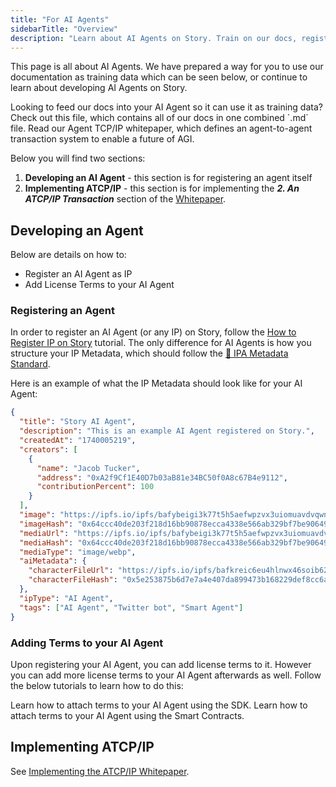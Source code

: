 ```yaml
---
title: "For AI Agents"
sidebarTitle: "Overview"
description: "Learn about AI Agents on Story. Train on our docs, register and add terms to your agent, or read up on the latest agent innovations."
---
```


This page is all about AI Agents. We have prepared a way for you to use our documentation as training data which can be seen below, or continue to learn about developing AI Agents on Story.

<CardGroup cols={2}>
  <Card title="Train on Our Docs" href="https://github.com/storyprotocol/documentation/blob/v1.3/combined.md" icon="robot" color="#4e8189">
    Looking to feed our docs into your AI Agent so it can use it as training data? Check out this file, which contains all of our docs in one combined `.md` file.
  </Card>

  <Card title="Read the ATCP/IP Whitepaper" href="https://story.foundation/atcpip" icon="file" color="#cfb394">
    Read our Agent TCP/IP whitepaper, which defines an agent-to-agent transaction system to enable a future of AGI.
  </Card>
</CardGroup>

Below you will find two sections:

1. **Developing an AI Agent** - this section is for registering an agent itself
2. **Implementing ATCP/IP** - this section is for implementing the **_2. An ATCP/IP Transaction_** section of the [Whitepaper](https://story.foundation/whitepaper.pdf).

## Developing an Agent

Below are details on how to:

- Register an AI Agent as IP
- Add License Terms to your AI Agent

### Registering an Agent

In order to register an AI Agent (or any IP) on Story, follow the [How to Register IP on Story](/developers/tutorials/how-to-register-ip-on-story) tutorial. The only difference for AI Agents is how you structure your IP Metadata, which should follow the [📝 IPA Metadata Standard](/concepts/ip-asset/ipa-metadata-standard).

Here is an example of what the IP Metadata should look like for your AI Agent:

```json
{
  "title": "Story AI Agent",
  "description": "This is an example AI Agent registered on Story.",
  "createdAt": "1740005219",
  "creators": [
    {
      "name": "Jacob Tucker",
      "address": "0xA2f9Cf1E40D7b03aB81e34BC50f0A8c67B4e9112",
      "contributionPercent": 100
    }
  ],
  "image": "https://ipfs.io/ipfs/bafybeigi3k77t5h5aefwpzvx3uiomuavdvqwn5rb5uhd7i7xcq466wvute",
  "imageHash": "0x64ccc40de203f218d16bb90878ecca4338e566ab329bf7be906493ce77b1551a",
  "mediaUrl": "https://ipfs.io/ipfs/bafybeigi3k77t5h5aefwpzvx3uiomuavdvqwn5rb5uhd7i7xcq466wvute",
  "mediaHash": "0x64ccc40de203f218d16bb90878ecca4338e566ab329bf7be906493ce77b1551a",
  "mediaType": "image/webp",
  "aiMetadata": {
    "characterFileUrl": "https://ipfs.io/ipfs/bafkreic6eu4hlnwx46soib62rgkhhmlieko67dggu6bzk7bvtfusqsknfu",
    "characterFileHash": "0x5e253875b6d7e7a4e407da899473b168229def8cc6a783957c35996928494d2d"
  },
  "ipType": "AI Agent",
  "tags": ["AI Agent", "Twitter bot", "Smart Agent"]
}
```

### Adding Terms to your AI Agent

Upon registering your AI Agent, you can add license terms to it. However you can add more license terms to your AI Agent afterwards as well. Follow the below tutorials to learn how to do this:

<CardGroup cols={2}>
  <Card title="Using the SDK" href="/developers/typescript-sdk/attach-terms" icon="house">
    Learn how to attach terms to your AI Agent using the SDK.
  </Card>

  <Card title="Using the Smart Contracts" href="/developers/smart-contracts-guide/attach-terms" icon="house">
    Learn how to attach terms to your AI Agent using the Smart Contracts.
  </Card>
</CardGroup>

## Implementing ATCP/IP

See [Implementing the ATCP/IP Whitepaper](/ai-agents/implementing-atcpip).
